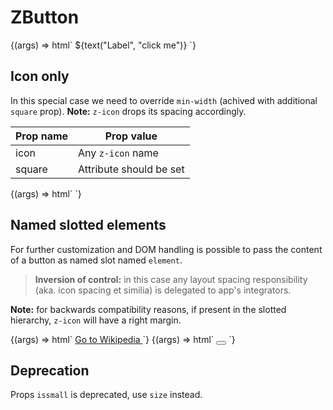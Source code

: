 
<Meta title="Buttons/ZButton" component="z-button" />

# ZButton

<Props of="z-button" />

<Preview>
  <Story name="Default button">
    {(args) => html` <z-button
      variant="${select(
        "Variant",
        ["primary", "secondary", "tertiary"],
        "primary"
      )}"
      size="${select("Size", ["x-small", "small", "big"], "big")}"
      disabled="${boolean("Disabled", false)}"
      icon="${text("Icon name", "download")}"
    >
      ${text("Label", "click me")}
    </z-button>`}
  </Story>
</Preview>

## Icon only

In this special case we need to override `min-width` (achived with additional `square` prop). **Note:** `z-icon` drops its spacing accordingly.

| Prop name | Prop value              |
| --------- | ----------------------- |
| icon      | Any `z-icon` name       |
| square    | Attribute should be set |

<Preview>
  <Story name="Icon only">
    {(args) => html` <z-button
      variant="${select(
        "Variant",
        ["primary", "secondary", "tertiary"],
        "primary"
      )}"
      size="${select("Size", ["x-small", "small", "big"], "big")}"
      disabled="${boolean("Disabled", false)}"
      icon="${text("Icon name", "download")}"
      square
    ></z-button>`}
  </Story>
</Preview>

## Named slotted elements

For further customization and DOM handling is possible to pass the content of a button as named slot named `element`.

> **Inversion of control:** in this case any layout spacing responsibility (aka. icon spacing et similia) is delegated to app's integrators.

**Note:** for backwards compatibility reasons, if present in the slotted hierarchy, `z-icon` will have a right margin.

<Preview>
  <Story name="With named slot">
    {(args) => html` <z-button
      variant="${select(
        "Variant",
        ["primary", "secondary", "tertiary"],
        "primary"
      )}"
      size="${select("Size", ["x-small", "small", "big"], "big")}"
      disabled="${boolean("Disabled", false)}"
    >
      <a slot="element" href="https://wikipedia.com" target="_blank">
        <z-icon name="${text("Icon name", "link")}"></z-icon>Go to Wikipedia
      </a>
    </z-button>`}
  </Story>
</Preview>

<Preview>
  <Story name="With named slot icon only">
    {(args) => html` <z-button
      variant="${select(
        "Variant",
        ["primary", "secondary", "tertiary"],
        "primary"
      )}"
      size="${select("Size", ["x-small", "small", "big"], "big")}"
      disabled="${boolean("Disabled", false)}"
      square
    >
      <button slot="element">
        <z-icon name="${text("Icon name", "link")}"></z-icon>
      </button>
    </z-button>`}
  </Story>
</Preview>

## Deprecation

Props `issmall` is deprecated, use `size` instead.
